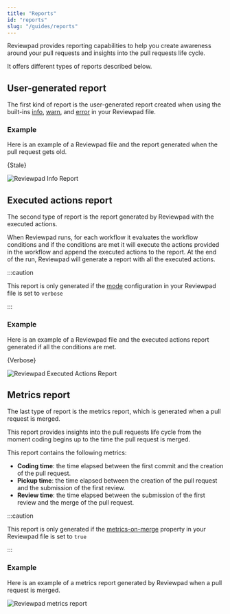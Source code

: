 ```yaml
---
title: "Reports"
id: "reports"
slug: "/guides/reports"
---
```



Reviewpad provides reporting capabilities to help you create awareness around your pull requests and insights into the pull requests life cycle.

It offers different types of reports described below.

## User-generated report

The first kind of report is the user-generated report created when using the built-ins [info](/guides/built-ins#info), [warn](/guides/built-ins#warn), and [error](/guides/built-ins#error) in your Reviewpad file.

### Example

Here is an example of a Reviewpad file and the report generated when the pull request gets old.

<CodeBlock language="yml" title="reviewpad.yml">{Stale}</CodeBlock>

![Reviewpad Info Report](/img/reports/info.png)

## Executed actions report

The second type of report is the report generated by Reviewpad with the executed actions.

When Reviewpad runs, for each workflow it evaluates the workflow conditions and if the conditions are met it will execute the actions provided in the workflow and append the executed actions to the report. At the end of the run, Reviewpad will generate a report with all the executed actions.

:::caution

This report is only generated if the [mode](/guides/syntax#mode) configuration in your Reviewpad file is set to `verbose`

:::

### Example

Here is an example of a Reviewpad file and the executed actions report generated if all the conditions are met.

<CodeBlock language="yml" title="reviewpad.yml">{Verbose}</CodeBlock>

![Reviewpad Executed Actions Report](/img/reports/executed_actions.png)

## Metrics report

The last type of report is the metrics report, which is generated when a pull request is merged.

This report provides insights into the pull requests life cycle from the moment coding begins up to the time the pull request is merged.

This report contains the following metrics:
- **Coding time**: the time elapsed between the first commit and the creation of the pull request.
- **Pickup time**: the time elapsed between the creation of the pull request and the submission of the first review.
- **Review time**: the time elapsed between the submission of the first review and the merge of the pull request.

:::caution

This report is only generated if the [metrics-on-merge](/guides/syntax#metrics-on-merge) property in your Reviewpad file is set to `true`

:::

### Example

Here is an example of a metrics report generated by Reviewpad when a pull request is merged.

![Reviewpad metrics report](/img/reports/metrics.png)
